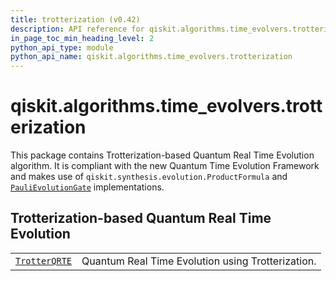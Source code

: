 ```yaml
---
title: trotterization (v0.42)
description: API reference for qiskit.algorithms.time_evolvers.trotterization in qiskit v0.42
in_page_toc_min_heading_level: 2
python_api_type: module
python_api_name: qiskit.algorithms.time_evolvers.trotterization
---
```


<span id="module-qiskit.algorithms.time_evolvers.trotterization" />

<span id="qiskit-algorithms-time-evolvers-trotterization" />

# qiskit.algorithms.time\_evolvers.trotterization

This package contains Trotterization-based Quantum Real Time Evolution algorithm. It is compliant with the new Quantum Time Evolution Framework and makes use of `qiskit.synthesis.evolution.ProductFormula` and [`PauliEvolutionGate`](qiskit.circuit.library.PauliEvolutionGate "qiskit.circuit.library.PauliEvolutionGate") implementations.

## Trotterization-based Quantum Real Time Evolution

|                                                                                                                                          |                                                   |
| ---------------------------------------------------------------------------------------------------------------------------------------- | ------------------------------------------------- |
| [`TrotterQRTE`](qiskit.algorithms.time_evolvers.trotterization.TrotterQRTE "qiskit.algorithms.time_evolvers.trotterization.TrotterQRTE") | Quantum Real Time Evolution using Trotterization. |

